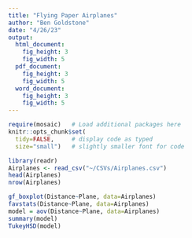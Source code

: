 ```yaml
---
title: "Flying Paper Airplanes"
author: "Ben Goldstone"
date: "4/26/23"
output: 
  html_document:
    fig_height: 3
    fig_width: 5
  pdf_document:
    fig_height: 3
    fig_width: 5
  word_document:
    fig_height: 3
    fig_width: 5
---
```


```r
require(mosaic)   # Load additional packages here 
knitr::opts_chunk$set(
  tidy=FALSE,     # display code as typed
  size="small")   # slightly smaller font for code
```



```r
library(readr)
Airplanes <- read_csv("~/CSVs/Airplanes.csv")
head(Airplanes)
nrow(Airplanes)

gf_boxplot(Distance~Plane, data=Airplanes)
favstats(Distance~Plane, data=Airplanes)
model = aov(Distance~Plane, data=Airplanes)
summary(model)
TukeyHSD(model)
```

